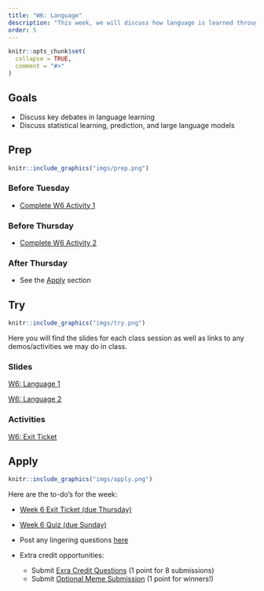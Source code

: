 ```yaml
---
title: "W6: Language"
description: "This week, we will discuss how language is learned through mechanisms of statistical learning and prediction."
order: 5 
---
```


```r
knitr::opts_chunk$set(
  collapse = TRUE,
  comment = "#>"
)
```

## Goals

- Discuss key debates in language learning
- Discuss statistical learning, prediction, and large language models

## Prep


:::::{.card .border .border-2 .border-info}
:::: {.grid .g-0}
::: {.g-col-3}
:::: {.card-body}

```r
knitr::include_graphics("imgs/prep.png")
```

::::
:::

::: {.g-col-9}
:::: {.card-body}
### Before Tuesday

- <span style="color:#508AB0"><a href="https://bowdoin.instructure.com/courses/6946/modules/items/447094" target="_blank">Complete W6 Activity 1</a></span>



### Before Thursday

- <span style="color:#508AB0"><a href="https://bowdoin.instructure.com/courses/6946/modules/items/447095" target="_blank">Complete W6 Activity 2</a></span>


### After Thursday

- See the [Apply](#apply) section

::::
:::
::::
:::::

## Try {.mt-5}

:::::{.card .border .border-2 .border-info}
:::: {.grid .g-0}
::: {.g-col-3}
:::: {.card-body}

```r
knitr::include_graphics("imgs/try.png")
```

::::
:::

::: {.g-col-9}
:::: {.card-body}

Here you will find the slides for each class session as well as links to any demos/activities we may do in class.

### Slides

<a class="btn btn-outline-info" href="../../slides/W6_language_1.pdf" role="button" target="_blank">W6: Language 1</a>

<a class="btn btn-outline-info" href="../../slides/W6_language_2.pdf" role="button" target="_blank">W6: Language 2</a>


### Activities

<a class="btn btn-outline-info" href="https://bowdoin.instructure.com/courses/6946/modules/items/447096" role="button" target="_blank">W6: Exit Ticket</a>



::::
:::


::::
:::::

## Apply {.mt-5}

:::::{.card .border .border-2 .border-info}
:::: {.grid .g-0}
::: {.g-col-3}
:::: {.card-body}

```r
knitr::include_graphics("imgs/apply.png")
```

::::
:::

::: {.g-col-9}
:::: {.card-body}

Here are the to-do's for the week:

- <span style="color:#508AB0"><a href="https://bowdoin.instructure.com/courses/6946/modules/items/447096" target="_blank">Week 6 Exit Ticket (due Thursday)</a></span>
- <span style="color:#508AB0"><a href="https://bowdoin.instructure.com/courses/6946/modules/items/447097" target="_blank">Week 6 Quiz (due Sunday)</a></span>
- Post any lingering questions <a href="https://forms.gle/FUPZMhQWY8cNEdYs9" target="_blank">here</a>

- Extra credit opportunities:
  - Submit <span style="color:#508AB0"><a href="https://bowdoin.instructure.com/courses/6946/modules/items/447098" target="_blank">Exra Credit Questions</a></span> (1 point for 8 submissions)
  - Submit <span style="color:#508AB0"><a href="https://bowdoin.instructure.com/courses/6946/modules/items/447099" target="_blank">Optional Meme Submission</a></span> (1 point for winners!)

::::
:::


::::
:::::

